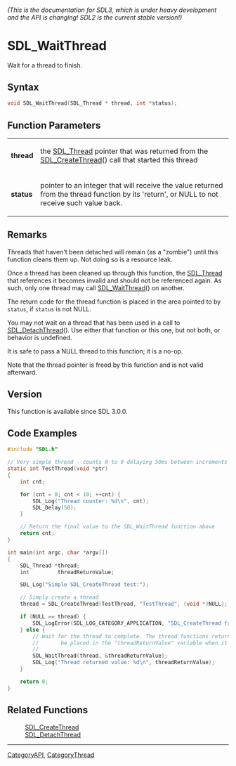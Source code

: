 ====== (This is the documentation for SDL3, which is under heavy development and the API is changing! SDL2 is the current stable version!) ======
= SDL_WaitThread =

Wait for a thread to finish.

== Syntax ==

<syntaxhighlight lang='c'>
void SDL_WaitThread(SDL_Thread * thread, int *status);
</syntaxhighlight>

== Function Parameters ==

{|
|'''thread'''
|the [[SDL_Thread]] pointer that was returned from the [[SDL_CreateThread]]() call that started this thread
|-
|'''status'''
|pointer to an integer that will receive the value returned from the thread function by its 'return', or NULL to not receive such value back.
|}

== Remarks ==

Threads that haven't been detached will remain (as a "zombie") until this
function cleans them up. Not doing so is a resource leak.

Once a thread has been cleaned up through this function, the [[SDL_Thread]]
that references it becomes invalid and should not be referenced again. As
such, only one thread may call [[SDL_WaitThread]]() on another.

The return code for the thread function is placed in the area pointed to by
<code>status</code>, if <code>status</code> is not NULL.

You may not wait on a thread that has been used in a call to
[[SDL_DetachThread]](). Use either that function or this one, but not both,
or behavior is undefined.

It is safe to pass a NULL thread to this function; it is a no-op.

Note that the thread pointer is freed by this function and is not valid
afterward.

== Version ==

This function is available since SDL 3.0.0.

== Code Examples ==

<syntaxhighlight lang='c'>
#include "SDL.h"

// Very simple thread - counts 0 to 9 delaying 50ms between increments
static int TestThread(void *ptr)
{
    int cnt;

    for (cnt = 0; cnt < 10; ++cnt) {
        SDL_Log("Thread counter: %d\n", cnt);
        SDL_Delay(50);
    }

    // Return the final value to the SDL_WaitThread function above
    return cnt;
}

int main(int argc, char *argv[])
{
    SDL_Thread *thread;
    int         threadReturnValue;

    SDL_Log("Simple SDL_CreateThread test:");

    // Simply create a thread
    thread = SDL_CreateThread(TestThread, "TestThread", (void *)NULL);

    if (NULL == thread) {
        SDL_LogError(SDL_LOG_CATEGORY_APPLICATION, "SDL_CreateThread failed: %s\n", SDL_GetError());
    } else {
        // Wait for the thread to complete. The thread functions return code will
        //       be placed in the "threadReturnValue" variable when it completes.
        //
        SDL_WaitThread(thread, &threadReturnValue);
        SDL_Log("Thread returned value: %d\n", threadReturnValue);
    }

    return 0;
}
</syntaxhighlight>

== Related Functions ==

:[[SDL_CreateThread]]
:[[SDL_DetachThread]]

----
[[CategoryAPI]], [[CategoryThread]]


